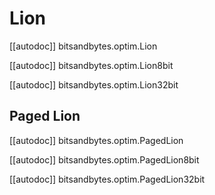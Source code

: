 # Lion

[[autodoc]] bitsandbytes.optim.Lion

[[autodoc]] bitsandbytes.optim.Lion8bit

[[autodoc]] bitsandbytes.optim.Lion32bit

## Paged Lion

[[autodoc]] bitsandbytes.optim.PagedLion

[[autodoc]] bitsandbytes.optim.PagedLion8bit

[[autodoc]] bitsandbytes.optim.PagedLion32bit

